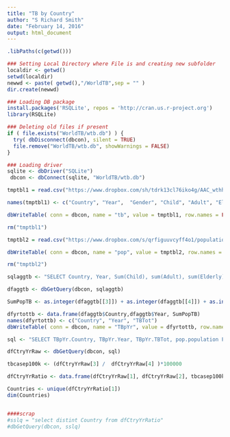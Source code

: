 ```yaml
---
title: "TB by Country"
author: "S Richard Smith"
date: "February 14, 2016"
output: html_document
---
```


```r
.libPaths(c(getwd()))

### Setting Local Directory where File is and creating new subfolder
localdir <- getwd()
setwd(localdir)
newwd <- paste( getwd(),"/WorldTB",sep = "" )
dir.create(newwd)

### Loading DB package
install.packages('RSQLite', repos = 'http://cran.us.r-project.org')
library(RSQLite)

### Deleting old files if present
if ( file.exists("WorldTB/wtb.db") ) {
  try( dbDisconnect(dbcon), silent = TRUE)
  file.remove("WorldTB/wtb.db", showWarnings = FALSE)
}

### Loading driver
sqlite <- dbDriver("SQLite")
 dbcon <- dbConnect(sqlite, "WorldTB/wtb.db")

tmptbl1 = read.csv("https://www.dropbox.com/sh/tdrk13cl76iko4g/AAC_wthh5RS0tefMKky6WBPoa/tb.csv?dl=1", header = FALSE, sep = ",", quote = "\"", na.strings = -1)

names(tmptbl1) <- c("Country", "Year",  "Gender", "Child", "Adult", "Elderly")

dbWriteTable( conn = dbcon, name = "tb", value = tmptbl1, row.names = FALSE, overwrite = TRUE)

rm("tmptbl1")

tmptbl2 = read.csv("https://www.dropbox.com/s/qrfiguuvcyff4o1/population.csv?dl=1", header = TRUE, sep = ",", quote = "\"")

dbWriteTable( conn = dbcon, name = "pop", value = tmptbl2, row.names = FALSE, overwrite = TRUE)

rm("tmptbl2")

sqlaggtb <- "SELECT Country, Year, Sum(Child), sum(Adult), sum(Elderly) FROM tb Group by  Country, Year;"

dfaggtb <- dbGetQuery(dbcon, sqlaggtb)

SumPopTB <- as.integer(dfaggtb[[3]]) + as.integer(dfaggtb[[4]]) + as.integer(dfaggtb[[5]])

dfyrtottb <- data.frame(dfaggtb$Country,dfaggtb$Year, SumPopTB)
names(dfyrtottb) <- c("Country", "Year", "TBTot")
dbWriteTable( conn = dbcon, name = "TBpYr", value = dfyrtottb, row.names = FALSE, overwrite = TRUE)

sql <- "SELECT TBpYr.Country, TBpYr.Year, TBpYr.TBTot, pop.population FROM TBpYr INNER JOIN pop ON TBpYr.Country = pop.country AND TBpYr.Year = pop.year;"

dfCtryYrRaw <- dbGetQuery(dbcon, sql)

tbcasep100k <- (dfCtryYrRaw[3] /  dfCtryYrRaw[4] )*100000

dfCtryYrRatio <- data.frame(dfCtryYrRaw[1], dfCtryYrRaw[2], tbcasep100k)

Countries <- unique(dfCtryYrRatio[1])
dim(Countries)


####scrap
#sslq = "select distint Country from dfCtryYrRatio"
#dbGetQuery(dbcon, sslq)



```
